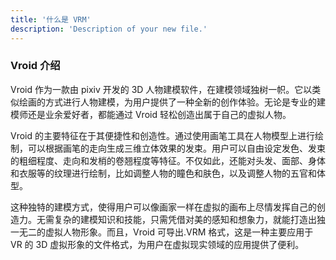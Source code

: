 ```yaml
---
title: '什么是 VRM'
description: 'Description of your new file.'
---
```


### Vroid 介绍
Vroid 作为一款由 pixiv 开发的 3D 人物建模软件，在建模领域独树一帜。它以类似绘画的方式进行人物建模，为用户提供了一种全新的创作体验。无论是专业的建模师还是业余爱好者，都能通过 Vroid 轻松创造出属于自己的虚拟人物。

Vroid 的主要特征在于其便捷性和创造性。通过使用画笔工具在人物模型上进行绘制，可以根据画笔的走向生成三维立体效果的发束。用户可以自由设定发色、发束的粗细程度、走向和发梢的卷翘程度等特征。不仅如此，还能对头发、面部、身体和衣服等的纹理进行绘制，比如调整人物的瞳色和肤色，以及调整人物的五官和体型。

这种独特的建模方式，使得用户可以像画家一样在虚拟的画布上尽情发挥自己的创造力。无需复杂的建模知识和技能，只需凭借对美的感知和想象力，就能打造出独一无二的虚拟人物形象。而且，Vroid 可导出.VRM 格式，这是一种主要应用于 VR 的 3D 虚拟形象的文件格式，为用户在虚拟现实领域的应用提供了便利。

